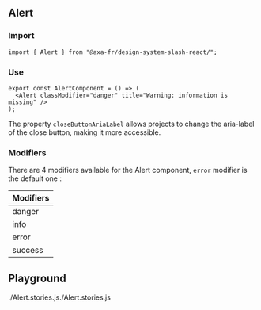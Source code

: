 
<Meta of={AlertStories} />

## Alert

### Import

```tsx title="test.js"
import { Alert } from "@axa-fr/design-system-slash-react/";
```

### Use

```tsx title="test.js"
export const AlertComponent = () => (
  <Alert classModifier="danger" title="Warning: information is missing" />
);
```

The property `closeButtonAriaLabel` allows projects to change the aria-label of the close button, making it more accessible.

### Modifiers

There are 4 modifiers available for the Alert component, `error` modifier is the default one :

<table style={{ width: "100%" }}>
  <thead>
    <tr>
      <th>Modifiers</th>
    </tr>
  </thead>
  <tbody>
    <tr>
      <td>danger</td>
    </tr>
    <tr>
      <td>info</td>
    </tr>
    <tr>
      <td>error</td>
    </tr>
    <tr>
      <td>success</td>
    </tr>
  </tbody>
</table>

## Playground

<Canvas of={AlertStories.Default} />

<Controls of={AlertStories.Default} />
./Alert.stories.js./Alert.stories.js
